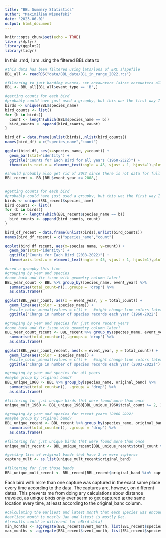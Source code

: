```yaml
---
title: "BBL Summary Statistics"
author: "Maximilian Wisnefski"
date: '2023-06-02'
output: html_document
---
```


```r
knitr::opts_chunk$set(echo = TRUE)
library(dplyr)
library(ggplot2)
library(tidyr)
```

In this .rmd, I am using the filtered BBL data to 

```r
#this data has been filtered using lats/lons of ERC shapefile
BBL_all <- readRDS("data/BBL_data/BBL_in_range_2022.rds")
```


```r
#filtering to just banding events, not encounters (since encounters all overlap with bandings)
BBL <- BBL_all[BBL_all$event_type == 'B',]
```



```r
#getting counts for each bird
#probably could have just used a groupby, but this was the first way I thought to do it
birds <- unique(BBL$species_name)
bird_counts <- list()
for (b in birds){
  count <- length(which(BBL$species_name == b))
  bird_counts <- append(bird_counts, count)
}

bird_df = data.frame(unlist(birds),unlist(bird_counts))
names(bird_df) = c("species_name","count")
```

```r
ggplot(bird_df, aes(x=species_name, y=count)) +
  geom_bar(stat="identity") + 
  ggtitle("Counts for Each Bird for all years (1960-2022)") +
  theme(axis.text.x = element_text(angle = 45, vjust = 1, hjust=1),plot.title = element_text(hjust = 0.5))
```

```r
#should probably also get rid of 2022 since there is not data for full year
BBL_recent <- BBL[BBL$event_year >= 2008,]


#getting counts for each bird
#probably could have just used a groupby, but this was the first way I thought to do it
birds <- unique(BBL_recent$species_name)
bird_counts <- list()
for (b in birds){
  count <- length(which(BBL_recent$species_name == b))
  bird_counts <- append(bird_counts, count)
}

bird_df_recent = data.frame(unlist(birds),unlist(bird_counts))
names(bird_df_recent) = c("species_name","count")
```


```r
ggplot(bird_df_recent, aes(x=species_name, y=count)) +
  geom_bar(stat="identity") + 
  ggtitle("Counts for Each Bird (2008-2022)") +
  theme(axis.text.x = element_text(angle = 45, vjust = 1, hjust=1),plot.title = element_text(hjust = 0.5))
```


```r
#used a groupby this time
#grouping by year and species
#come back and fix issue with geometry column later!
BBL_year_count <- BBL %>% group_by(species_name, event_year) %>% 
  summarise(total_count=n(),.groups = 'drop') %>%
  as.data.frame()
```


```r
ggplot(BBL_year_count, aes(x = event_year, y = total_count)) + 
  geom_line(aes(color = species_name)) + 
  #scale_color_manual(values = c()) +   #might change line colors later  
  ggtitle("Change in number of species records each year (1960-2022")
```


```r
#grouping by year and species for just more recent years
#come back and fix issue with geometry column later!
BBL_year_count_recent <- BBL_recent %>% group_by(species_name, event_year) %>% 
  summarise(total_count=n(),.groups = 'drop') %>%
  as.data.frame()
```


```r
ggplot(BBL_year_count_recent, aes(x = event_year, y = total_count)) + 
  geom_line(aes(color = species_name)) + 
  #scale_color_manual(values = c()) +   #might change line colors later  
  ggtitle("Change in number of species records each year (2003-2022)")
```


```r
#grouping by year and species for all years
#maybe group by original band?
BBL_unique_1960 <- BBL %>% group_by(species_name, original_band) %>% 
  summarise(total_count=n(), .groups = 'drop') %>%
  as.data.frame()

#filtering for just unique birds that were found more than once 
unique_mult_1960 <- BBL_unique_1960[BBL_unique_1960$total_count >= 2, ]
```


```r
#grouping by year and species for recent years (2008-2022)
#maybe group by original band?
BBL_unique_recent <- BBL_recent %>% group_by(species_name, original_band) %>% 
  summarise(total_count=n(), .groups = 'drop') %>%
  as.data.frame()

#filtering for just unique birds that were found more than once 
unique_mult_recent <- BBL_unique_recent[BBL_unique_recent$total_count >= 2, ]

#getting list of original bands that have 2 or more captures
capture_mult <- as.list(unique_mult_recent$original_band)

#filtering for just those bands
BBL_unique_mult_recent <- BBL_recent[BBL_recent$original_band %in% capture_mult, ]
```

Each bird with more than one capture was captured in the exact same place every time according to the data. The captures are, however, on different dates. This prevents me from doing any calculations about distance traveled, as unique birds only ever seem to get captured at the same location every time, at least according to the original_band column. 

```r
#calculating the earliest and latest month that each species was encountered within the ERC range
#earliest month is mostly Jan and latest is mostly Dec. 
#(results could be different for eBird data)
min_months <- aggregate(BBL_recent$event_month, list(BBL_recent$species_scientific_name), FUN = min)
max_months <- aggregate(BBL_recent$event_month, list(BBL_recent$species_scientific_name), FUN = max)
```


